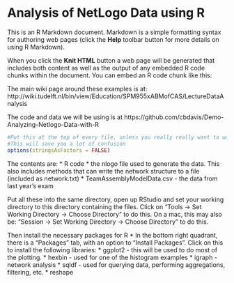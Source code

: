 Analysis of NetLogo Data using R
========================================================

This is an R Markdown document. Markdown is a simple formatting syntax for authoring web pages (click the **Help** toolbar button for more details on using R Markdown).

When you click the **Knit HTML** button a web page will be generated that includes both content as well as the output of any embedded R code chunks within the document. You can embed an R code chunk like this:

The main wiki page around these examples is at: http://wiki.tudelft.nl/bin/view/Education/SPM955xABMofCAS/LectureDataAnalysis

The code and data we will be using is at https://github.com/cbdavis/Demo-Analyzing-Netlogo-Data-with-R


```r
#Put this at the top of every file, unless you really really want to work with factors.
#This will save you a lot of confusion
options(stringsAsFactors = FALSE)
```

The contents are:
 * R code
 * the nlogo file used to generate the data. 
   This also includes methods that can write the network structure to a file (included as network.txt)
 * TeamAssemblyModelData.csv - the data from last year's exam

 Put all these into the same directory, open up RStudio
 and set your working directory to this directory containing the files. 
 Click on "Tools -> Set Working Directory -> Choose Directory" to do this. 
 On a mac, this may also be:
     "Session -> Set Working Directory -> Choose Directory" to do this.

Then install the necessary packages for R
 * In the bottom right quadrant, there is a "Packages" tab, with an option to "Install Packages". 
   Click on this to install the following libraries: 
   * ggplot2 - this will be used to do most of the plotting.
   * hexbin - used for one of the histogram examples
   * igraph - network analysis
   * sqldf - used for querying data, performing aggregations, filtering, etc.
   * reshape